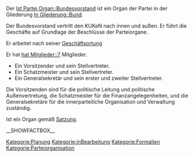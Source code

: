 Der [[Ist Partei Organ::Bundesvorstand]] ist ein Organ der Partei in der Gliederung [[In Gliederung::Bund]]. 

Der Bundesvorstand vertritt den KUKeN nach innen und außen. Er führt die Geschäfte auf Grundlage der Beschlüsse der Parteiorgane.

Er arbeitet nach seiner [[Hat Geschäftsordnung::Bundesvorstand_GO|Geschäftsortung]]

Er hat [[hat Mitglieder::7]] Mitglieder.

*Ein Vorsitzender und sein Stellvertreter.
*Ein Schatzmeister und sein Stellvertreter.
*Ein Generalsekretär und sein erster und zweiter Stellvertreter.

Die Vorsitzenden sind für die politische Leitung und politische Außenvertretung, die Schatzmeister für die Finanzangelegenheiten, und die Generalsekretäre für die innerparteiliche Organisation und Verwaltung zuständig.

Ist ein Organ gemäß [[Ist definiert in Satzung::Satzung#.C2.A7_9a_-_Der_Bundesvorstand|Satzung]].

__SHOWFACTBOX__

[[Kategorie:Planung]]
[[Kategorie:inBearbeitung]]
[[Kategorie:Formalien]]
[[Kategorie:Parteiorganisation]]